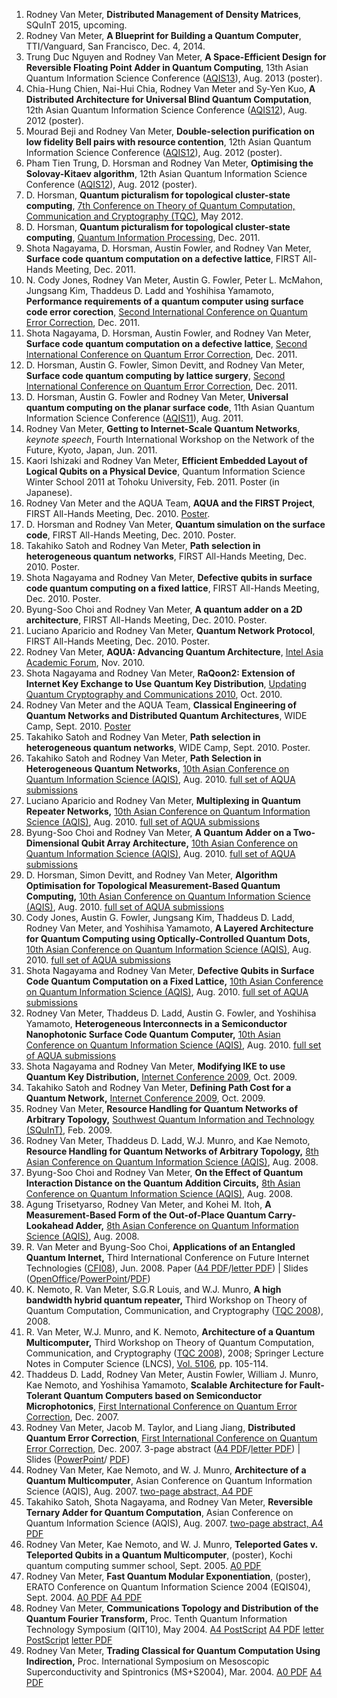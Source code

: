 1.  Rodney Van Meter,
    **Distributed Management of Density Matrices**,
    SQuInT 2015, upcoming.
2.  Rodney Van Meter,
    **A Blueprint for Building a Quantum Computer**,
    TTI/Vanguard, San Francisco, Dec. 4, 2014.
3.  Trung Duc Nguyen and Rodney Van Meter,
    **A Space-Efficient Design for Reversible Floating Point Adder in Quantum Computing**,
    13th Asian Quantum Information Science Conference ([AQIS13](http://www.imsc.res.in/~aqis13/index.html)), Aug. 2013 (poster).
4.  Chia-Hung Chien, Nai-Hui Chia, Rodney Van Meter and Sy-Yen Kuo,
    **A Distributed Architecture for Universal Blind Quantum Computation**,
    12th Asian Quantum Information Science Conference ([AQIS12](http://physics.suda.edu.cn/aqis12/program.htm)), Aug. 2012 (poster).
5.  Mourad Beji and Rodney Van Meter,
    **Double-selection purification on low fidelity Bell pairs with resource contention**,
    12th Asian Quantum Information Science Conference ([AQIS12](http://physics.suda.edu.cn/aqis12/program.htm)), Aug. 2012 (poster).
6.  Pham Tien Trung, D. Horsman and Rodney Van Meter,
    **Optimising the Solovay-Kitaev algorithm**,
    12th Asian Quantum Information Science Conference ([AQIS12](http://physics.suda.edu.cn/aqis12/program.htm)), Aug. 2012 (poster).
7.  D. Horsman,
    **Quantum picturalism for topological cluster-state computing**,
    [7th Conference on Theory of Quantum Computation, Communication and Cryptography (TQC)](http://www.eve.phys.s.u-tokyo.ac.jp/tqc2012/index.html), May 2012.
8.  D. Horsman,
    **Quantum picturalism for topological cluster-state computing**,
    [Quantum Information Processing](http://www.iro.umontreal.ca/~qip2012/), Dec. 2011.
9.  Shota Nagayama, D. Horsman, Austin Fowler, and Rodney Van Meter,
    **Surface code quantum computation on a defective lattice**,
    FIRST All-Hands Meeting, Dec. 2011.
10. N. Cody Jones, Rodney Van Meter, Austin G. Fowler, Peter L. McMahon, Jungsang Kim, Thaddeus D. Ladd and Yoshihisa Yamamoto,
    **Performance requirements of a quantum computer using surface code error corection**,
    [Second International Conference on Quantum Error Correction](http://qserver.usc.edu/qec11/), Dec. 2011.
11. Shota Nagayama, D. Horsman, Austin Fowler, and Rodney Van Meter,
    **Surface code quantum computation on a defective lattice**,
    [Second International Conference on Quantum Error Correction](http://qserver.usc.edu/qec11/), Dec. 2011.
12. D. Horsman, Austin G. Fowler, Simon Devitt, and Rodney Van Meter,
    **Surface code quantum computing by lattice surgery**,
    [Second International Conference on Quantum Error Correction](http://qserver.usc.edu/qec11/), Dec. 2011.
13. D. Horsman, Austin G. Fowler and Rodney Van Meter,
    **Universal quantum computing on the planar surface code**,
    11th Asian Quantum Information Science Conference ([AQIS11](http://newton.kias.re.kr/aqis11/)), Aug. 2011.
14. Rodney Van Meter,
    **Getting to Internet-Scale Quantum Networks**,
    _keynote speech_, Fourth International Workshop on the Network of the Future,
    Kyoto, Japan, Jun. 2011.
15. Kaori Ishizaki and Rodney Van Meter,
    **Efficient Embedded Layout of Logical Qubits on a Physical Device**,
    Quantum Information Science Winter School 2011 at Tohoku University, Feb. 2011.
    Poster (in Japanese).
16. Rodney Van Meter and the AQUA Team,
    **AQUA and the FIRST Project**,
    FIRST All-Hands Meeting, Dec. 2010.
    [Poster](publications/rdv-first-atami-poster-1012.pdf).
17. D. Horsman and Rodney Van Meter,
    **Quantum simulation on the surface code**,
    FIRST All-Hands Meeting, Dec. 2010.
    Poster.
18. Takahiko Satoh and Rodney Van Meter,
    **Path selection in heterogeneous quantum networks**,
    FIRST All-Hands Meeting, Dec. 2010.
    Poster.
19. Shota Nagayama and Rodney Van Meter,
    **Defective qubits in surface code quantum computing on a fixed lattice**,
    FIRST All-Hands Meeting, Dec. 2010.
    Poster.
20. Byung-Soo Choi and Rodney Van Meter,
    **A quantum adder on a 2D architecture**,
    FIRST All-Hands Meeting, Dec. 2010.
    Poster.
21. Luciano Aparicio and Rodney Van Meter,
    **Quantum Network Protocol**,
    FIRST All-Hands Meeting, Dec. 2010.
    Poster.
22. Rodney Van Meter,
    **AQUA: Advancing Quantum Architecture**,
    [Intel Asia Academic Forum](http://www.intel.com/cd/corporate/education/apac/eng/aaf10/poster/461912.htm), Nov. 2010.
23. Shota Nagayama and Rodney Van Meter,
    **RaQoon2: Extension of Internet Key Exchange to Use Quantum Key Distribution**,
    [Updating Quantum Cryptography and Communications 2010](http://www.uqcc2010.org/), Oct. 2010.
24. Rodney Van Meter and the AQUA Team,
    **Classical Engineering of Quantum Networks and Distributed Quantum Architectures**,
    WIDE Camp, Sept. 2010.
    [Poster](publications/wide-camp-networking-questions-poster-1009.pdf)
25. Takahiko Satoh and Rodney Van Meter,
    **Path selection in heterogeneous quantum networks**,
    WIDE Camp, Sept. 2010.
    Poster.
26. Takahiko Satoh and Rodney Van Meter,
    **Path Selection in Heterogeneous Quantum Networks,**
    [10th Asian Conference on Quantum Information Science (AQIS)](http://www.qci.jst.go.jp/aqis10/index.html), Aug. 2010.
    [full set of AQUA submissions](publications/aqua-aqis-2010-submissions-a4.pdf)
27. Luciano Aparicio and Rodney Van Meter,
    **Multiplexing in Quantum Repeater Networks,**
    [10th Asian Conference on Quantum Information Science (AQIS)](http://www.qci.jst.go.jp/aqis10/index.html), Aug. 2010.
    [full set of AQUA submissions](publications/aqua-aqis-2010-submissions-a4.pdf)
28. Byung-Soo Choi and Rodney Van Meter,
    **A Quantum Adder on a Two-Dimensional Qubit Array Architecture,**
    [10th Asian Conference on Quantum Information Science (AQIS)](http://www.qci.jst.go.jp/aqis10/index.html), Aug. 2010.
    [full set of AQUA submissions](publications/aqua-aqis-2010-submissions-a4.pdf)
29. D. Horsman, Simon Devitt, and Rodney Van Meter,
    **Algorithm Optimisation for Topological Measurement-Based Quantum Computing,**
    [10th Asian Conference on Quantum Information Science (AQIS)](http://www.qci.jst.go.jp/aqis10/index.html), Aug. 2010.
    [full set of AQUA submissions](publications/aqua-aqis-2010-submissions-a4.pdf)
30. Cody Jones, Austin G. Fowler, Jungsang Kim, Thaddeus D. Ladd, Rodney Van Meter, and Yoshihisa Yamamoto,
    **A Layered Architecture for Quantum Computing using Optically-Controlled Quantum Dots,**
    [10th Asian Conference on Quantum Information Science (AQIS)](http://www.qci.jst.go.jp/aqis10/index.html), Aug. 2010.
    [full set of AQUA submissions](publications/aqua-aqis-2010-submissions-a4.pdf)
31. Shota Nagayama and Rodney Van Meter,
    **Defective Qubits in Surface Code Quantum Computation on a Fixed Lattice,**
    [10th Asian Conference on Quantum Information Science (AQIS)](http://www.qci.jst.go.jp/aqis10/index.html), Aug. 2010.
    [full set of AQUA submissions](publications/aqua-aqis-2010-submissions-a4.pdf)
32. Rodney Van Meter, Thaddeus D. Ladd, Austin G. Fowler, and Yoshihisa Yamamoto,
    **Heterogeneous Interconnects in a Semiconductor Nanophotonic Surface Code Quantum Computer,**
    [10th Asian Conference on Quantum Information Science (AQIS)](http://www.qci.jst.go.jp/aqis10/index.html), Aug. 2010.
    [full set of AQUA submissions](publications/aqua-aqis-2010-submissions-a4.pdf)
33. Shota Nagayama and Rodney Van Meter,
    **Modifying IKE to use Quantum Key Distribution,**
    [Internet Conference 2009](http://www.internetconference.org/ic2009/), Oct. 2009.
34. Takahiko Satoh and Rodney Van Meter,
    **Defining Path Cost for a Quantum Network,**
    [Internet Conference 2009](http://www.internetconference.org/ic2009/), Oct. 2009.
35. Rodney Van Meter,
    **Resource Handling for Quantum Networks of Arbitrary Topology,**
    [Southwest Quantum Information and Technology (SQuInT)](http://www.squint.org/), Feb. 2009.
36. Rodney Van Meter, Thaddeus D. Ladd, W.J. Munro, and Kae Nemoto,
    **Resource Handling for Quantum Networks of Arbitrary Topology,**
    [8th Asian Conference on Quantum Information Science (AQIS)](http://newton.kias.re.kr/aqis08/), Aug. 2008.
37. Byung-Soo Choi and Rodney Van Meter,
    **On the Effect of Quantum Interaction Distance on the Quantum Addition Circuits,**
    [8th Asian Conference on Quantum Information Science (AQIS)](http://newton.kias.re.kr/aqis08/), Aug. 2008.
38. Agung Trisetyarso, Rodney Van Meter, and Kohei M. Itoh,
    **A Measurement-Based Form of the Out-of-Place Quantum Carry-Lookahead Adder,**
    [8th Asian Conference on Quantum Information Science (AQIS)](http://newton.kias.re.kr/aqis08/), Aug. 2008.
39. R. Van Meter and Byung-Soo Choi,
    **Applications of an Entangled Quantum Internet,**
    Third International Conference on Future Internet Technologies ([CFI08](http://as.icu.ac.kr/cfi08/)), Jun. 2008.
    Paper ([A4 PDF](publications/quantum-internet-pp-a4.pdf)/[letter PDF](publications/quantum-internet-pp-letter.pdf)) | Slides ([OpenOffice](publications/cfi-entangled-internet-apps-final.odp)/[PowerPoint](publications/cfi-entangled-internet-apps-exported-final.ppt)/[PDF](publications/cfi-entangled-internet-apps-final.pdf))
40. K. Nemoto, R. Van Meter, S.G.R Louis, and W.J. Munro,
    **A high bandwidth hybrid quantum repeater,**
    Third Workshop on Theory of Quantum Computation, Communication, and Cryptography ([TQC 2008](http://www.brl.ntt.co.jp/tqc/2008/index.html)), 2008.
41. R. Van Meter, W.J. Munro, and K. Nemoto,
    **Architecture of a Quantum Multicomputer,**
    Third Workshop on Theory of Quantum Computation, Communication, and Cryptography ([TQC 2008](http://www.brl.ntt.co.jp/tqc/2008/index.html)), 2008;
    Springer Lecture Notes in Computer Science (LNCS), [Vol. 5106](http://www.springer.com/computer/theoretical+computer+science/foundations+of+computations/book/978-3-540-89303-5), pp. 105-114.
42. Thaddeus D. Ladd, Rodney Van Meter, Austin Fowler, William J. Munro, Kae Nemoto, and Yoshihisa Yamamoto,
    **Scalable Architecture for Fault-Tolerant Quantum Computers based on Semiconductor Microphotonics**,
    [First International Conference on Quantum Error Correction](http://qserver.usc.edu/qec07/), Dec. 2007.
43. Rodney Van Meter, Jacob M. Taylor, and Liang Jiang,
    **Distributed Quantum Error Correction**,
    [First International Conference on Quantum Error Correction](http://qserver.usc.edu/qec07/), Dec. 2007.
    3-page abstract ([A4 PDF](publications/dist-qec-QEC-a4.pdf)/[letter PDF](publications/dist-qec-QEC-letter.pdf)) | Slides ([PowerPoint](publications/rdv-dist-qec-QEC-0712.ppt)/ [PDF](publications/rdv-dist-qec-QEC-0712.pdf))
44. Rodney Van Meter, Kae Nemoto, and W. J. Munro,
    **Architecture of a Quantum Multicomputer**,
    Asian Conference on Quantum Information Science (AQIS), Aug. 2007.
    [two-page abstract, A4 PDF](publications/qmc-aqis-as-submitted-recreated-a4.pdf)
45. Takahiko Satoh, Shota Nagayama, and Rodney Van Meter,
    **Reversible Ternary Adder for Quantum Computation**,
    Asian Conference on Quantum Information Science (AQIS), Aug. 2007.
    [two-page abstract, A4 PDF](publications/qubitscircle-a4.pdf)
46. Rodney Van Meter, Kae Nemoto, and W. J. Munro,
    **Teleported Gates v. Teleported Qubits in a Quantum Multicomputer**,
    (poster), Kochi quantum computing summer school, Sept. 2005.
    [A0 PDF](publications/kouchi-2005-poster-a0.pdf)
47. Rodney Van Meter,
    **Fast Quantum Modular Exponentiation**,
    (poster), ERATO Conference on Quantum Information Science 2004 (EQIS04), Sept. 2004.
    [A0 PDF](publications/eqis-2004-poster-2-a0.pdf) [A4 PDF](publications/eqis-2004-poster-2-a4.pdf)
48. Rodney Van Meter,
    **Communications Topology and Distribution of the Quantum Fourier Transform,**
    Proc. Tenth Quantum Information Technology Symposium (QIT10), May 2004.
    [A4 PostScript](publications/qft-topo-qit-a4-final.ps) [A4 PDF](publications/qft-topo-qit-a4-final.pdf) [letter PostScript](publications/qft-topo-qit-letter.ps) [letter PDF](publications/qft-topo-qit-letter.pdf)
49. Rodney Van Meter,
    **Trading Classical for Quantum Computation Using Indirection,**
    Proc. International Symposium on Mesoscopic Superconductivity and Spintronics (MS+S2004), Mar. 2004.
    [A0 PDF](publications/atsugi-poster-final-corrected-a0.pdf) [A4 PDF](publications/atsugi-poster-final-corrected-a4-shrink.pdf)

